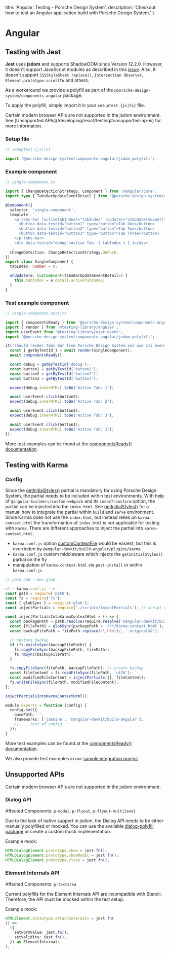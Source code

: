 
  title: 'Angular: Testing - Porsche Design System',
  description: 'Checkout how to test an Angular application build with Porsche Design System.'
}

# Angular

## Testing with Jest

**Jest** uses **jsdom** and supports ShadowDOM since Version 12.2.0.
However, it doesn't support JavaScript modules as described in this
[issue](https://github.com/jsdom/jsdom/issues/2475).
Also, it doesn't support `CSSStyleSheet.replace()`, `Intersection Observer`, `Element.prototype.scrollTo` and others.

As a workaround we provide a polyfill as part of the `@porsche-design-system/components-angular` package.

To apply the polyfill, simply import it in your `setupTest.{js|ts}` file.

<Notification heading="Attention" heading-tag="h2" state="warning">
  Certain modern browser APIs are not supported in the jsdom environment. See [Unsupported APIs](/developing/react/testing#unsupported-ap-is) for more information.
</Notification>

### Setup file

```ts
// setupTest.{js|ts}

import '@porsche-design-system/components-angular/jsdom-polyfill';
```

### Example component

```ts
// single-component.ts

import { ChangeDetectionStrategy, Component } from '@angular/core';
import type { TabsBarUpdateEventDetail } from '@porsche-design-system/components-angular';

@Component({
  selector: 'single-component',
  template: `
    <p-tabs-bar [activeTabIndex]="tabIndex" (update)="onUpdate($event)">
      <button data-testid="button1" type="button">Tab One</button>
      <button data-testid="button2" type="button">Tab Two</button>
      <button data-testid="button3" type="button">Tab Three</button>
    </p-tabs-bar>
    <div data-testid="debug">Active Tab: { tabIndex + 1 }</div>
  `,
  changeDetection: ChangeDetectionStrategy.OnPush,
})
export class SingleComponent {
  tabIndex: number = 0;

  onUpdate(e: CustomEvent<TabsBarUpdateEventDetail>) {
    this.tabIndex = e.detail.activeTabIndex;
  }
}
```

### Test example component

```ts
// single-component.test.ts

import { componentsReady } from '@porsche-design-system/components-angular';
import { render } from '@testing-library/angular';
import userEvent from '@testing-library/user-event';
import '@porsche-design-system/components-angular/jsdom-polyfill';

it('should render Tabs Bar from Porsche Design System and use its events', async () => {
  const { getByTestId } = await render(SingleComponent);
  await componentsReady();

  const debug = getByTestId('debug');
  const button1 = getByTestId('button1');
  const button2 = getByTestId('button2');
  const button3 = getByTestId('button3');

  expect(debug.innerHTML).toBe('Active Tab: 1');

  await userEvent.click(button2);
  expect(debug.innerHTML).toBe('Active Tab: 2');

  await userEvent.click(button3);
  expect(debug.innerHTML).toBe('Active Tab: 3');

  await userEvent.click(button1);
  expect(debug.innerHTML).toBe('Active Tab: 1');
});
```

More test examples can be found at the [componentsReady() documentation](/developing/components-ready#testing).

## Testing with Karma

### Config

Since the [getInitialStyles()](/partials/initial-styles) partial is mandatory for using Porsche Design System, the
partial needs to be included within test environments. With help of `@angular-builders/custom-webpack` and its
`indexTransform` option, the partial can be injected into the `index.html`. See
[getInitialStyles()](/partials/initial-styles) for a manual how to integrate the partial within `build` and `serve`
environment.
Since Karma does not use the `index.html`, but instead relies on `karma-context.html` the transformation of `index.html`
is not applicable for testing with `Karma`.
There are different approaches to inject the partial into `karma-context.html`:

- `karma.conf.js` option
[customContextFile](https://karma-runner.github.io/6.4/config/configuration-file.html#customcontextfile) would be
easiest, but this is overridden by `@angular-devkit/build-angular/plugins/karma`
- `karma.conf.js` custom middleware which injects the `getInitialStyles()` partial on the fly
- manipulation of `karma-context.html` via `post-install` or within `karma.conf.js`

```ts
// yarn add --dev glob

<!-- karma.conf.js -->
const path = require('path');
const fs = require('fs');
const { globSync } = require('glob');
const injectPartials = require('./scripts/injectPartials'); // script referenced by injectPartials for `build` and `serve`

const injectPartialsIntoKarmaContextHtml = () => {
  const packagePath = path.resolve(require.resolve('@angular-devkit/build-angular'), '..');
  const [filePath] = globSync(packagePath + '/**/karma-context.html');
  const backupFilePath = filePath.replace(/\.html$/, '-original$&');

  // restore backup
  if (fs.existsSync(backupFilePath)) {
    fs.copyFileSync(backupFilePath, filePath);
    fs.rmSync(backupFilePath);
  }

  fs.copyFileSync(filePath, backupFilePath); // create backup
  const fileContent = fs.readFileSync(filePath, 'utf8');
  const modifiedFileContent = injectPartials({}, fileContent);
  fs.writeFileSync(filePath, modifiedFileContent);
};

injectPartialsIntoKarmaContextHtml();

module.exports = function (config) {
  config.set({
    basePath: '',
    frameworks: ['jasmine', '@angular-devkit/build-angular'],
    // ... rest of config
  });
}
```

More test examples can be found at the [componentsReady() documentation](/developing/components-ready#testing).

We also provide test examples in our
[sample integration project](https://github.com/porsche-design-system/sample-integration-angular/tree/master/src/app/pages).

## Unsupported APIs

Certain modern browser APIs are not supported in the jsdom environment.

### Dialog API

Affected Components: `p-modal`, `p-flyout`, `p-flyout-multilevel`

Due to the lack of native support in jsdom, the Dialog API needs to be either manually polyfilled or mocked. You can use
the available [dialog-polyfill package](https://npmjs.com/package/dialog-polyfill) or create a custom mock
implementation.

Example mock:

```ts
HTMLDialogElement.prototype.show = jest.fn();
HTMLDialogElement.prototype.showModal = jest.fn();
HTMLDialogElement.prototype.close = jest.fn();
```

### Element Internals API

Affected Components: `p-textarea`

Current polyfills for the Element Internals API are incompatible with Stencil. Therefore, the API must be mocked within
the test setup.

Example mock:

```ts
HTMLElement.prototype.attachInternals = jest.fn(
() =>
  ({
    setFormValue: jest.fn(),
    setValidity: jest.fn(),
  }) as ElementInternals
);
```

